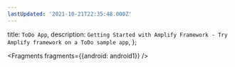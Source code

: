 ```yaml
---
lastUpdated: '2021-10-21T22:35:48.000Z'
---
```

  title: `ToDo App`,
  description: `Getting Started with Amplify Framework - Try Amplify framework on a ToDo sample app`,
};


<Fragments fragments={{android: android1}} />
